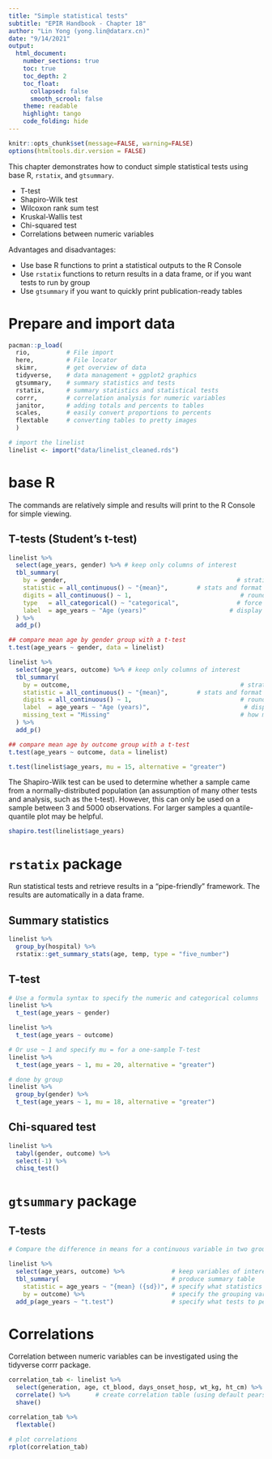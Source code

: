 ```yaml
---
title: "Simple statistical tests"
subtitle: "EPIR Handbook - Chapter 18"
author: "Lin Yong (yong.lin@datarx.cn)"
date: "9/14/2021"
output: 
  html_document:
    number_sections: true
    toc: true
    toc_depth: 2
    toc_float:
      collapsed: false
      smooth_scrool: false
    theme: readable
    highlight: tango
    code_folding: hide
---
```


```r
knitr::opts_chunk$set(message=FALSE, warning=FALSE)
options(htmltools.dir.version = FALSE)
```

This chapter demonstrates how to conduct simple statistical tests using base R, `rstatix`, and `gtsummary`.

- T-test
- Shapiro-Wilk test
- Wilcoxon rank sum test
- Kruskal-Wallis test
- Chi-squared test
- Correlations between numeric variables

Advantages and disadvantages:

- Use base R functions to print a statistical outputs to the R Console
- Use `rstatix` functions to return results in a data frame, or if you want tests to run by group
- Use `gtsummary` if you want to quickly print publication-ready tables

# Prepare and import data

```r
pacman::p_load(
  rio,          # File import
  here,         # File locator
  skimr,        # get overview of data
  tidyverse,    # data management + ggplot2 graphics 
  gtsummary,    # summary statistics and tests
  rstatix,      # summary statistics and statistical tests
  corrr,        # correlation analysis for numeric variables
  janitor,      # adding totals and percents to tables
  scales,       # easily convert proportions to percents  
  flextable     # converting tables to pretty images
  )
```

```r
# import the linelist
linelist <- import("data/linelist_cleaned.rds")
```

# base R

The commands are relatively simple and results will print to the R Console for simple viewing.

## T-tests (Student's t-test)

```r
linelist %>% 
  select(age_years, gender) %>% # keep only columns of interest
  tbl_summary(     
    by = gender,                                               # stratify entire table by outcome
    statistic = all_continuous() ~ "{mean}",        # stats and format for continuous columns    
    digits = all_continuous() ~ 1,                              # rounding for continuous columns
    type   = all_categorical() ~ "categorical",                # force all categorical levels to display
    label  = age_years ~ "Age (years)"                       # display labels for column names
  ) %>% 
  add_p()

## compare mean age by gender group with a t-test
t.test(age_years ~ gender, data = linelist)
```

```r
linelist %>% 
  select(age_years, outcome) %>% # keep only columns of interest
  tbl_summary(     
    by = outcome,                                               # stratify entire table by outcome
    statistic = all_continuous() ~ "{mean}",        # stats and format for continuous columns    
    digits = all_continuous() ~ 1,                              # rounding for continuous columns
    label  = age_years ~ "Age (years)",                          # display labels for column names
    missing_text = "Missing"                                    # how missing values should display
  ) %>% 
  add_p()

## compare mean age by outcome group with a t-test
t.test(age_years ~ outcome, data = linelist)
```
```r
t.test(linelist$age_years, mu = 15, alternative = "greater")
```

The Shapiro-Wilk test can be used to determine whether a sample came from a normally-distributed population (an assumption of many other tests and analysis, such as the t-test). However, this can only be used on a sample between 3 and 5000 observations. For larger samples a quantile-quantile plot may be helpful.

```r
shapiro.test(linelist$age_years)
```


# `rstatix` package

Run statistical tests and retrieve results in a “pipe-friendly” framework. The results are automatically in a data frame.

## Summary statistics

```r
linelist %>%
  group_by(hospital) %>%
  rstatix::get_summary_stats(age, temp, type = "five_number")
```

## T-test
```r
# Use a formula syntax to specify the numeric and categorical columns
linelist %>% 
  t_test(age_years ~ gender)

linelist %>% 
  t_test(age_years ~ outcome)

# Or use ~ 1 and specify mu = for a one-sample T-test
linelist %>% 
  t_test(age_years ~ 1, mu = 20, alternative = "greater")

# done by group
linelist %>% 
  group_by(gender) %>% 
  t_test(age_years ~ 1, mu = 18, alternative = "greater")
```
## Chi-squared test

```r
linelist %>% 
  tabyl(gender, outcome) %>% 
  select(-1) %>% 
  chisq_test()
```

# `gtsummary` package

## T-tests

```r
# Compare the difference in means for a continuous variable in two groups. 

linelist %>% 
  select(age_years, outcome) %>%             # keep variables of interest
  tbl_summary(                               # produce summary table
    statistic = age_years ~ "{mean} ({sd})", # specify what statistics to show
    by = outcome) %>%                        # specify the grouping variable
  add_p(age_years ~ "t.test")                # specify what tests to perform
```


# Correlations

Correlation between numeric variables can be investigated using the tidyverse
corrr package.

```r
correlation_tab <- linelist %>% 
  select(generation, age, ct_blood, days_onset_hosp, wt_kg, ht_cm) %>%   # keep numeric variables of interest
  correlate() %>%       # create correlation table (using default pearson)
  shave()

correlation_tab %>% 
  flextable()

# plot correlations
rplot(correlation_tab)
```

